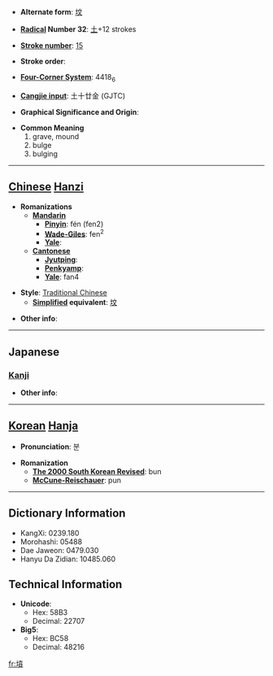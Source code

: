 * '''Alternate form''': [[坟]]

* '''[[Wiktionary:Chinese radical index| Radical]] Number 32''': [[Wiktionary:Chinese radical index 土|土]]+12 strokes

* '''[[Wiktionary:Chinese total strokes index|Stroke number]]''': [[Wiktionary:Chinese total strokes index 15|15]]

* '''Stroke order''': 

* '''[[Wiktionary:Chinese four corner index|Four-Corner System]]''': 4418<sub>6</sub>

* '''[[Wiktionary:Chinese Cangjie index|Cangjie input]]''': 土十廿金 (GJTC)

* '''Graphical Significance and Origin''': 

* '''Common Meaning'''
*#grave, mound
*# bulge
*# bulging


----

== [[Chinese]] [[Hanzi]] ==

* '''Romanizations'''
** '''[[Mandarin]]'''
*** '''[[Pinyin]]''': fén (fen2)
*** '''[[Wade-Giles]]''': fen<sup>2</sup>
*** '''[[Yale]]''': 
** '''[[Cantonese]]'''
*** '''[[Jyutping]]''':
*** '''[[Penkyamp]]''': 
*** '''[[Yale]]''': fan4

* '''Style''': [[Traditional Chinese]] 
** '''[[Simplified Chinese|Simplified]] equivalent''': [[坟]]

* '''Other info''': 

----

==Japanese==
===[[Kanji]]===
{{kanji|on readings=[[ふん]] (fun)
|kun readings=[[はか]] (haka)
}}

* '''Other info''':  

----

== [[Korean]] [[Hanja]] ==

* '''Pronunciation''': 분

* '''Romanization'''
** '''[[The 2000 South Korean Revised Romanization|The 2000 South Korean Revised]]''': bun
** '''[[McCune-Reischauer]]''': pun

----

== Dictionary Information ==

* KangXi: 0239.180
* Morohashi: 05488
* Dae Jaweon: 0479.030
* Hanyu Da Zidian: 10485.060

== Technical Information ==

* '''Unicode''':
** Hex: 58B3
** Decimal: 22707
* '''Big5''':
** Hex: BC58
** Decimal: 48216

[[fr:墳]]